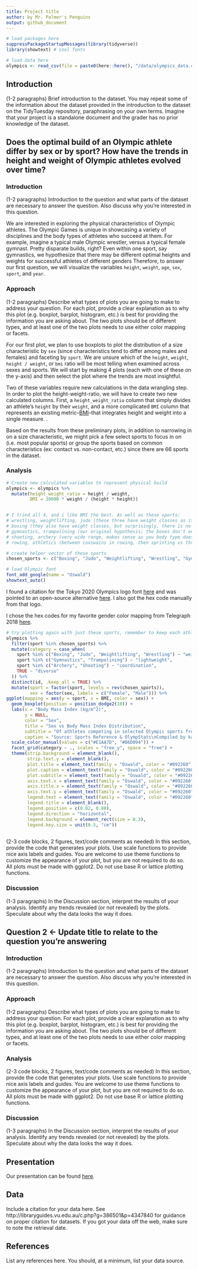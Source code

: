 ```yaml
---
title: Project title
author: by Mr. Palmer's Penguins
output: github_document
---
```


```r
# load packages here
suppressPackageStartupMessages(library(tidyverse))
library(showtext) # cool fonts


```

```r
# load data here
olympics <- read_csv(file = paste0(here::here(), "/data/olympics_data.csv"))

```

## Introduction

(1-2 paragraphs)
Brief introduction to the dataset.
You may repeat some of the information about the dataset provided in the introduction to the dataset on the TidyTuesday repository, paraphrasing on your own terms.
Imagine that your project is a standalone document and the grader has no prior knowledge of the dataset.

## Does the optimal build of an Olympic athlete differ by sex or by sport? How have the trends in height and weight of Olympic athletes evolved over time?

### Introduction

(1-2 paragraphs)
Introduction to the question and what parts of the dataset are necessary to answer the question. Also discuss why you’re interested in this question.

We are interested in exploring the physical characteristics of Olympic athletes. The Olympic Games is unique in showcasing a variety of disciplines and the body types of athletes who succeed at them. For example, imagine a typical male Olympic wrestler, versus a typical female gymnast. Pretty disparate builds, right? Even within one sport, say gymnastics, we hypothesize that there may be different optimal heights and weights for successful athletes of different genders  Therefore, to answer our first question, we will visualize the variables `height`, `weight`, `age`, `sex`, `sport`, and `year`.

### Approach

(1-2 paragraphs)
Describe what types of plots you are going to make to address your question.
For each plot, provide a clear explanation as to why this plot (e.g. boxplot, barplot, histogram, etc.) is best for providing the information you are asking about. 
The two plots should be of different types, and at least one of the two plots needs to use either color mapping or facets.


For our first plot, we plan to use boxplots to plot the distribution of a size characteristic by `sex` (since characteristics tend to differ among males and females) and faceting by `sport`. We are unsure which of the `height`, `weight`, `height / weight`, or `bmi` ratio will be most telling when examined across sexes and sports. We will start by making 4 plots (each with one of these on the y-axis) and then select the plot where the trends are most insightful.

Two of these variables require new calculations in the data wrangling step. In order to plot the height-weight-ratio, we will have to create two new calculated columns. First, a `height_weight_ratio` column that simply divides an athlete's `height` by their `weight`, and a more complicated `BMI` column that represents an existing metric--[BMI](https://en.wikipedia.org/wiki/Body_mass_index)--that integrates height and weight into a single measure. . 

Based on the results from these preliminary plots, in addition to narrowing in on a size characteristic, we might pick a few select sports to focus in on (i.e. most popular sports) or group the sports based on common characteristics (ex: contact vs. non-contact, etc.) since there are 66 sports in the dataset.

### Analysis

``` r

# Create new calculated variables to represent physical build
olympics <- olympics %>%
  mutate(height_weight_ratio = height / weight,
         BMI = 10000 * weight / (height * height))


# I tried all 4, and i like BMI the best. As well as these sports:
# wrestling, weightlifting, judo (these three have weight classes as it's very apparent in the spread)
# boxing (they also have weight classes, but surprisingly, there is no difference? what?)
# gymnastics, trampolining (our original hypothesis; the boxes don't overlap! also the lower range of the female being like 12 makes me sad), 
# shooting, archery (very wide range, makes sense as you body type doesn't really matter as much as a steady hand. shooting showing more disparity than archery, as well)
# rowing, athletics (between coxswains in rowing, then sprinting vs throwing in althetics, no surprise that these are the top variables!)

# create helper vector of these sports
chosen_sports <- c("Boxing", "Judo", "Weightlifting", "Wrestling", "Gymnastics", "Trampolining", "Archery", "Shooting", "Athletics", "Rowing")

# load Olympic font
font_add_google(name = "Oswald")
showtext_auto()
```

I found a citation for the Tokyo 2020 Olympics logo font [here](https://www.reddit.com/r/identifythisfont/comments/4ig8ua/font_used_on_the_tokyo_2020_logo/) and was pointed to an open-source alternative [here](https://graphicdesign.stackexchange.com/questions/7178/is-there-a-din-font-free-alternative). I also got the hex code manually from that logo. 

I chose the hex codes for my favorite gender color mapping from Telegraph 2018 [here](https://blog.datawrapper.de/gendercolor/).

``` r
# try plotting again with just these sports, remember to keep each athlete only once!
olympics %>%
  filter(sport %in% chosen_sports) %>%
  mutate(category = case_when(
    sport %in% c("Boxing", "Judo", "Weightlifting", "Wrestling") ~ "weightclass",
    sport %in% c("Gymnastics", "Trampolining") ~ "lightweight",
    sport %in% c("Archery", "Shooting") ~ "coordination",
    TRUE ~ "diverse"
  )) %>%
  distinct(id, .keep_all = TRUE) %>%
  mutate(sport = factor(sport, levels = rev(chosen_sports)),
         sex = factor(sex, labels = c("Female", "Male"))) %>%
ggplot(mapping = aes(y = sport, x = BMI, color = sex)) +
  geom_boxplot(position = position_dodge2(10)) +
  labs(x = "Body Mass Index (kg/m^2)",
       y = NULL,
       color = "Sex",
       title = "Sex vs Body Mass Index Distribution",
       subtitle = "Of athletes competing in selected Olympic sports from 1912-2020",,
       caption = "Source: Sports Reference & OlympStats\nCompiled by kaggle.com") +
  scale_color_manual(values = c("#E1AA7D", "#B6D094")) +
  facet_grid(category ~ ., scales = "free_y", space = "free") +
  theme(strip.background = element_blank(),
        strip.text.y = element_blank(),
        plot.title = element_text(family = "Oswald", color = "#092260", size = 20, hjust = 0.5),
        plot.caption = element_text(family = "Oswald", color = "#092260", size = 11),
        plot.subtitle = element_text(family = "Oswald", color = "#092260", size = 14, hjust = 0.5),
        axis.text.x = element_text(family = "Oswald", color = "#092260"),
        axis.title.x = element_text(family = "Oswald", color = "#092260", size = 14),
        axis.text.y = element_text(family = "Oswald", color = "#092260"),
        legend.text = element_text(family = "Oswald", color = "#092260", size = 9),
        legend.title = element_blank(),
        legend.position = c(0.82, 0.88),
        legend.direction = "horizontal",
        legend.background = element_rect(size = 0.3),
        legend.key.size = unit(0.5, "cm"))
  
```

(2-3 code blocks, 2 figures, text/code comments as needed)
In this section, provide the code that generates your plots. Use scale functions to provide nice axis labels and guides.
You are welcome to use theme functions to customize the appearance of your plot, but you are not required to do so.
All plots must be made with ggplot2. Do not use base R or lattice plotting functions.

### Discussion

(1-3 paragraphs)
In the Discussion section, interpret the results of your analysis. Identify any trends revealed (or not revealed) by the plots.
Speculate about why the data looks the way it does.

## Question 2 <- Update title to relate to the question you’re answering

### Introduction

(1-2 paragraphs)
Introduction to the question and what parts of the dataset are necessary to answer the question. Also discuss why you’re interested in this question.

### Approach

(1-2 paragraphs)
Describe what types of plots you are going to make to address your question.
For each plot, provide a clear explanation as to why this plot (e.g. boxplot, barplot, histogram, etc.) is best for providing the information you are asking about. 
The two plots should be of different types, and at least one of the two plots needs to use either color mapping or facets.

### Analysis

(2-3 code blocks, 2 figures, text/code comments as needed)
In this section, provide the code that generates your plots. Use scale functions to provide nice axis labels and guides.
You are welcome to use theme functions to customize the appearance of your plot, but you are not required to do so.
All plots must be made with ggplot2. Do not use base R or lattice plotting functions.

### Discussion

(1-3 paragraphs)
In the Discussion section, interpret the results of your analysis. Identify any trends revealed (or not revealed) by the plots.
Speculate about why the data looks the way it does.

## Presentation

Our presentation can be found [here](presentation/presentation.html).

## Data 

Include a citation for your data here. 
See http://libraryguides.vu.edu.au/c.php?g=386501&p=4347840 for guidance on proper citation for datasets. 
If you got your data off the web, make sure to note the retrieval date.

## References

List any references here. You should, at a minimum, list your data source.
